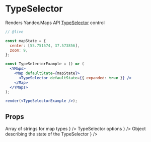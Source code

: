 


# TypeSelector

Renders Yandex.Maps API [TypeSelector][control] control

```jsx
// @live

const mapState = {
  center: [55.751574, 37.573856],
  zoom: 9,
};

const TypeSelectorExample = () => (
  <YMaps>
    <Map defaultState={mapState}>
      <TypeSelector defaultState={{ expanded: true }} />
    </Map>
  </YMaps>
);

render(<TypeSelectorExample />);
```

## Props

<Props>
  <PropItem
    name="defaultMapTypes"
    secondaryName="mapTypes"
    type="string[]"
    description={
      <Link href="https://tech.yandex.com/maps/doc/jsapi/2.1/ref/reference/control.TypeSelector-docpage/#control.TypeSelector__param-parameters.mapTypes">
        Array of strings for map types
      </Link>
    }
  />
  <PropItem
    name="defaultOptions"
    secondaryName="options"
    type="Object"
    description={
      <Link href="https://tech.yandex.com/maps/doc/jsapi/2.1/ref/reference/control.TypeSelector-docpage/#control.TypeSelector__param-parameters.options">
        TypeSelector options
      </Link>
    }
  />
  <PropItem
    name="defaultState"
    secondaryName="state"
    type="Object"
    description={
      <Link href="https://tech.yandex.com/maps/doc/jsapi/2.1/ref/reference/control.TypeSelector-docpage/#control.TypeSelector__param-parameters.state">
        Object describing the state of the TypeSelector
      </Link>
    }
  />
  <CommonProps componentName="TypeSelector" />
</Props>

<Events
  componentName="TypeSelector"
  url="https://tech.yandex.com/maps/doc/jsapi/2.1/ref/reference/control.TypeSelector-docpage/#control.TypeSelector__events-summary"
/>

[control]:
  https://tech.yandex.com/maps/doc/jsapi/2.1/ref/reference/control.TypeSelector-docpage/
